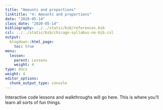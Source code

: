 ```yaml
---
title: "Amounts and proportions"
linktitle: "4: Amounts and proportions"
date: "2020-05-14"
class_date: "2020-05-14"
bibliography: ../../static/bib/references.bib
csl: ../../static/bib/chicago-syllabus-no-bib.csl
output:
  blogdown::html_page:
    toc: true
menu:
  lesson:
    parent: Lessons
    weight: 4
type: docs
weight: 4
editor_options: 
  chunk_output_type: console
---
```


Interactive code lessons and walkthroughs will go here. This is where you'll learn all sorts of fun things.
